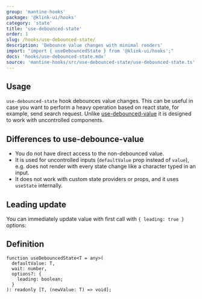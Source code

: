 ```yaml
---
group: 'mantine-hooks'
package: '@klink-ui/hooks'
category: 'state'
title: 'use-debounced-state'
order: 1
slug: /hooks/use-debounced-state/
description: 'Debounce value changes with minimal renders'
import: "import { useDebouncedState } from '@klink-ui/hooks';"
docs: 'hooks/use-debounced-state.mdx'
source: 'mantine-hooks/src/use-debounced-state/use-debounced-state.ts'
---
```



## Usage

`use-debounced-state` hook debounces value changes.
This can be useful in case you want to perform a heavy operation based on react state,
for example, send search request. Unlike [use-debounced-value](/hooks/use-debounced-value/) it
is designed to work with uncontrolled components.

<Demo data={HooksDemos.useDebouncedStateUsage} />

## Differences to use-debounce-value

- You do not have direct access to the non-debounced value.
- It is used for uncontrolled inputs (`defaultValue` prop instead of `value`), e.g. does not render with every state change like a character typed in an input.
- It does not work with custom state providers or props, and it uses `useState` internally.

## Leading update

You can immediately update value with first call with `{ leading: true }` options:

<Demo data={HooksDemos.useDebouncedStateLeading} />

## Definition

```tsx
function useDebouncedState<T = any>(
  defaultValue: T,
  wait: number,
  options?: {
    leading: boolean;
  }
): readonly [T, (newValue: T) => void];
```
